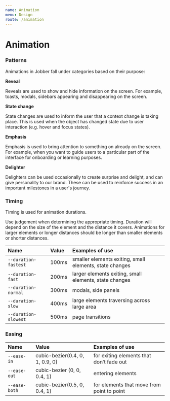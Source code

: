 ```yaml
---
name: Animation
menu: Design
route: /animation
---
```


# Animation
### Patterns

Animations in Jobber fall under categories based on their purpose:

**Reveal** 

Reveals are used to show and hide information on the screen. For example, toasts, modals, sidebars appearing and disappearing on the screen.

**State change**

State changes are used to inform the user that a context change is taking place. This is used when the object has changed state due to user interaction (e.g. hover and focus states).

**Emphasis**

Emphasis is used to bring attention to something on already on the screen. For example, when you want to guide users to a particular part of the interface for onboarding or learning purposes.

**Delighter**

Delighters can be used occasionally to create surprise and delight, and can give personality to our brand. These can be used to reinforce success in an important milestones in a user's journey.

### Timing
Timing is used for animation durations.

Use judgement when determining the appropriate timing. Duration will depend on the size of the element and the distance it covers. Animations for larger elements or longer distances should be longer than smaller elements or shorter distances.


| Name        | Value                  | Examples of use              |
| :--------------- | :--------------------- | :--------------------- |
| `--duration-fastest` | 100ms    | smaller elements exiting, small elements, state changes
| `--duration-fast`   | 200ms    | larger elements exiting, small elements, state changes
| `--duration-normal`            | 300ms   | modals, side panels
| `--duration-slow`          | 400ms | large elements traversing across large area
| `--duration-slowest`          | 500ms | page transitions

### Easing
| Name        | Value                  | Examples of use              |
| :--------------- | :--------------------- | :--------------------- |
| `--ease-in` | cubic-bezier(0.4, 0, 1, 0.9, 0)    | for exiting elements that don’t fade out
| `--ease-out`   | cubic-bezier (0, 0, 0.4, 1)    | entering elements
| `--ease-both`            | cubic-bezier(0.5, 0, 0.4, 1)   | for elements that move from point to point
